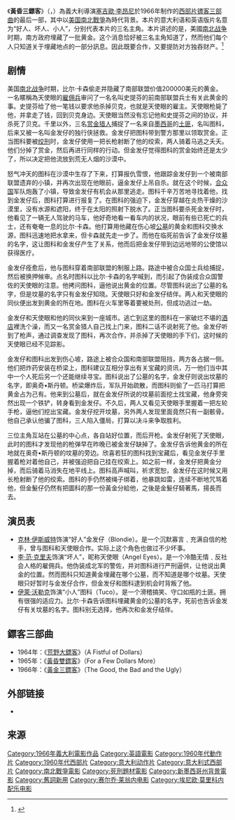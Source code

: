 {{noteTA
|T=zh-hans:黄金三镖客; zh-hk:獨行俠決鬥地獄門; zh-tw:黃昏三鏢客;
|1=zh-hans:黄金三镖客; zh-hk:獨行俠決鬥地獄門; zh-tw:黃昏三鏢客;
|2=zh-hans:荒野大镖客; zh-hant:荒野大鏢客; zh-tw:荒野大鏢客; zh-hk:獨行俠連環奪命槍; zh-mo:獨行俠連環奪命槍;
|3=zh-hans:黄昏双镖客; zh-hk:獨行俠江湖伏霸; zh-tw:黃昏雙鏢客;
|4=zh-cn:赛尔乔; zh-hk:沙治奧; zh-tw:塞吉歐;
|5=zh-cn:莱翁内; zh-hk:里昂; zh-tw:李昂尼; 
|6=zh-cn:镖客; zh-hk:獨行俠; zh-tw:鏢客;
|G1=Show
|G2=Movie
}}

{{Infobox Film
| name = 黃昏三鏢客
| original_name = {{lang|it|''Il buono, il brutto, il cattivo''}}
| image = The Good，the bad and the ugly.jpg
| caption =
| director = [[塞吉歐·李昂尼|塞吉歐·李昂尼]]
| producer = Alberto Grimaldi
| writer = 塞吉歐·李昂尼<br />Luciano Vincenzoni<br />Age & Scarpelli
| starring = [[克林·伊斯威特|克林·伊斯威特]]<br />[[李·范·克里夫|李·范·克里夫]]<br />[[伊萊·沃勒克|伊萊·沃勒克]]
| music = [[埃尼奧·莫里康內|埃尼奧·莫里康內]]
| cinematography = Tonino Delli Colli
| editing = '''原版'''：<br />Eugenio Alabiso<br />Nino Baragli<br />'''復修版'''：<br />Joe D'Augustine
| production_company =
| distributor = [[聯美|聯美]]
| released = {{flagicon|Italy}} 1966年12月15日<br />{{flagicon|USA}} 1967年12月23日
| runtime = 171分鐘（意大利版）<br />161分鐘（國際版）<br />179分鐘（導演版）
| country = [[意大利|意大利]]
| language = [[英语|英语]]、[[意大利語|意大利語]]
| budget = [[美元|$]]1,200,000（估計）<ref>{{Cite web | url=http://www.the-numbers.com/movies/1967/0GBUG.php | publisher=The Numbers | title=The Good, the Bad and the Ugly, Box Office Information | accessdate=2013-07-03 | archive-date=2014-01-07 | archive-url=https://web.archive.org/web/20140107165313/http://www.the-numbers.com/movies/1967/0GBUG.php | dead-url=no }}</ref>
| gross = [[美元|$]]25,100,000（估計）<ref>{{Cite web |url=http://www.boxofficemojo.com/movies/?id=goodbadandugly.htm |title=Boxofficemojo.com |accessdate=2013-07-03 |archive-date=2011-06-07 |archive-url=https://web.archive.org/web/20110607170542/http://www.boxofficemojo.com/movies/?id=goodbadandugly.htm |dead-url=no }}</ref>
| preceded_by = 《[[黃昏雙鏢客|黃昏雙鏢客]]》
| followed_by =
| website =
| amg_id = 1:20333
| imdb_id = 0060196
| cn_name = 黄金三镖客
| hk_name = 獨行俠決鬥地獄門
| tw_name = 黃昏三鏢客
}}
《'''黃昏三鏢客'''》（{{lang-it|Il buono, il brutto, il cattivo}}，{{lang-en|The Good, the bad and the ugly}}）為義大利導演[[塞吉歐·李昂尼|塞吉歐·李昂尼]]於1966年制作的[[西部片|西部片]][[镖客三部曲|镖客三部曲]]的最后一部，其中以[[美国|美国]][[南北戰爭|南北戰爭]]為時代背景。本片的意大利语和英语版片名意为“好人、坏人、小人”，分别代表本片的三名主角。本片讲述的是，美國[[南北战争|南北战争]]时期，南方政府埋藏了一批黄金。这个消息恰好被三名主角知道了，然而他们每个人只知道关于埋藏地点的一部分訊息。因此既要合作，又要提防对方独吞财产。<ref>{{Cite web |url=http://datalib.ent.qq.com/movie/1644/movieDetails.shtml |title=电影资料 |access-date=2013-07-03 |archive-url=https://web.archive.org/web/20150120190408/http://datalib.ent.qq.com/movie/1644/movieDetails.shtml |archive-date=2015-01-20 |dead-url=yes }}</ref>

== 剧情 ==
美国[[南北战争|南北战争]]时期，比尔·卡森偷走并隐藏了南部联盟价值200000美元的黄金。一名暱稱為天使眼的[[雇佣兵|雇佣兵]]审问了一名名叫史提芬的前南部联盟兵士有关此黄金的事。史提芬给了他一笔钱以要求他杀掉贝克，也就是天使眼的雇主。天使眼枪毙了他，并拿走了钱，回到贝克身边。天使眼当然没有忘记他和史提芬之间的协议，并杀死了贝克。千里以外，三名[[赏金猎人|赏金猎人]]捕捉了一名来自[[墨西哥|墨西哥]]的[[土匪|土匪]]，名叫图科，后来又被一名叫金发仔的独行侠拯救。金发仔把图科带到警方那里以领取赏金。正当图科要被[[绞刑|绞刑]]时，金发仔使用一把长枪射断了他的绞索，两人骑着马逃之夭夭。他们分掉了赏金，然后再进行同样的行动。但金发仔觉得图科的赏金始终还是太少了，所以决定把他流放到荒无人烟的沙漠中。

怒气冲天的图科在沙漠中生存了下来，打算报仇雪恨，他跟踪金发仔到一个被南部联盟遗弃的小镇，并再次出现在他眼前，逼金发仔上吊自杀。就在这个时候，[[合众国|合众国]]军队炮轰了小镇，导致金发仔有机会从那里逃走。图科千辛万苦地寻找着他，找到金发仔后，图科打算进行报复了。在图科的强迫下，金发仔穿越在炎热干燥的沙漠里，没有水源和遮阳，终于在太阳的照射下脱水了。正当图科要杀死金发仔时，他看见了一辆无人驾驶的马车，他好奇地看一看车内的状况，眼前有些已死亡的兵士，还有奄奄一息的比尔·卡森。他打算用他藏在伤心坡[[公墓|公墓]]的黄金和图科交换水源，图科迅速地把水拿来，但卡森就先走一步了。而他在临死前告诉了金发仔坟墓的名字，这让图科和金发仔产生了关系，他而后把金发仔带到边远地带的公使馆以获得医疗。

金发仔痊愈后，他与图科穿着南部联盟的制服上路。路途中被合众国士兵给捕捉，然后被换押候审。点名时图科以比尔·卡森的名字喊到，而引起了伪装成合众国警佐的天使眼的注意。他拷问图科，逼他说出黄金的位置。尽管图科说出了公墓的名字，但是坟墓的名字只有金发仔知晓。天使眼只好和金发仔结伴。两人和天使眼的同伙便出发到黄金的所在地。图科在火车里等着要被处刑，但成功逃过一劫。

金发仔和天使眼和他的同伙来到一座城市。逃亡到这里的图科在一家破烂不堪的[[酒店|酒店]]裡洗个澡，而又一名赏金猎人自己找上门来，图科二话不说射死了他。金发仔听到了枪声，通过调查发现了图科，再次合作，并杀掉了天使眼的手下们，这时候的天使眼已经不见踪影。

金发仔和图科出发到伤心坡，路途上被合众国和南部联盟阻挡，两方各占据一侧。他们把炸药安装在桥梁上，图科建议互相分享出有关宝藏的资讯，万一他们当中其中一个人死后另一个还能继续寻宝。图科说出了公墓的名字，金发仔则说出坟墓的名字，即奥奇•斯丹顿。桥梁爆炸后，军队开始疏散，而图科则偷了一匹马打算把黄金占为己有。他来到公墓后，就在金发仔所说的坟墓前面挖土找宝藏，他身旁突然出现一个铁铲，转身看到金发仔。不久后，两人又看见天使眼手里握着一把左轮手枪，逼他们挖出宝藏。金发仔挖开坟墓，另外两人发现里面竟然只有一副骸骨。他自己承认他骗了图科，三人陷入僵局，打算以决斗来争取胜利。

三位主角互站在公墓的中心点，各自站好位置，而后开枪。金发仔射死了天使眼，此时的图科才发现他的枪弹早在昨晚已被金发仔缺掉了。金发仔告诉他黄金的所在地就在奥奇•斯丹顿的坟墓的旁边。欣喜若狂的图科找到宝藏后，看见金发仔手里握着枪对着他自己，并被强迫把自己挂在绞索上。如之前一样，金发仔把黄金分掉，而后骑着马消失在地平线上。图科高声喊叫，祈求宽恕，金发仔在这时候又用长枪射断了他的绞索。图科的手仍然被绳子绑着，他暴跳如雷，连续不断地咒骂着他，但金髮仔仍然有把圖科的那一份黃金分給他，之後是金髮仔騎著馬，揚長而去。

== 演员表 ==
* [[克林·伊斯威特|克林·伊斯威特]]饰演“好人”金发仔（Blondie）。是一个沉默寡言﹑充满自信的枪手，曾与图科和天使眼合作。实际上这个角色也做过不少坏事。
* [[李·范·克里夫|李·范·克里夫]]饰演“坏人”，昵称天使眼（Angel Eyes）。是一个冷酷无情﹑反社会人格的雇佣兵。他伪装成北军的警佐，并对图科进行严刑逼供，让他说出黄金的位置。然而图科只知道黄金埋藏在哪个公墓，而不知道是哪个坟墓。天使眼只好暂时与金发仔合作，但金发仔和图科逮到机会时背叛了他。
* [[伊萊·沃勒克|伊萊·沃勒克]]饰演“小人”图科（Tuco）。是一个滑稽搞笑、守口如瓶的土匪。拥有很强的适应力。比尔·卡森告诉图科埋藏黄金的公墓的名字，死前也告诉金发仔有关坟墓的名字。图科别无选择，他再次和金发仔结伴。

== 鏢客三部曲 ==
* 1964年：《[[荒野大鏢客|荒野大鏢客]]》（A Fistful of Dollars）
* 1965年：《[[黃昏雙鏢客|黃昏雙鏢客]]》（For a Few Dollars More）
* 1966年：《[[黃金三鏢客|黃金三鏢客]]》（The Good, the Bad and the Ugly）

== 外部链接 ==
* {{imdb title|id=0060196}}

== 来源 ==
{{reflist}}
{{鏢客三部曲}}
{{Authority control}}

{{DEFAULTSORT:Il buono, il brutto, il cattivo}}
[[Category:1966年義大利電影作品|Category:1966年義大利電影作品]]
[[Category:英語電影|Category:英語電影]]
[[Category:1960年代動作片|Category:1960年代動作片]]
[[Category:1960年代西部片|Category:1960年代西部片]]
[[Category:意大利动作片|Category:意大利动作片]]
[[Category:意大利式西部片|Category:意大利式西部片]]
[[Category:南北戰爭電影|Category:南北戰爭電影]]
[[Category:死刑題材電影|Category:死刑題材電影]]
[[Category:新墨西哥州背景電影|Category:新墨西哥州背景電影]]
[[Category:舊詞新用|Category:舊詞新用]]
[[Category:赛尔乔·莱翁内电影|Category:赛尔乔·莱翁内电影]]
[[Category:埃尼欧·莫里科内配乐电影|Category:埃尼欧·莫里科内配乐电影]]